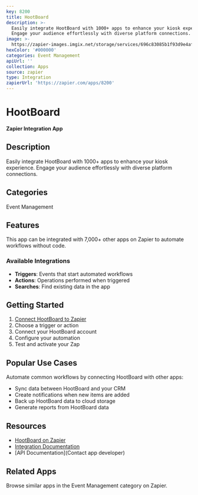 ```yaml
---
key: 8200
title: HootBoard
description: >-
  Easily integrate HootBoard with 1000+ apps to enhance your kiosk experience.
  Engage your audience effortlessly with diverse platform connections.
image: >-
  https://zapier-images.imgix.net/storage/services/696c83085b1f93d9e4afaf2e7524878a.png?auto=format%2Ccompress&ixlib=python-3.0.0&q=50
hexColor: '#000000'
categories: Event Management
apiUrl: ''
collection: Apps
source: zapier
type: Integration
zapierUrl: 'https://zapier.com/apps/8200'
---
```

# HootBoard

**Zapier Integration App**

## Description

Easily integrate HootBoard with 1000+ apps to enhance your kiosk experience. Engage your audience effortlessly with diverse platform connections.

## Categories

Event Management

## Features

This app can be integrated with 7,000+ other apps on Zapier to automate workflows without code.

### Available Integrations

- **Triggers**: Events that start automated workflows
- **Actions**: Operations performed when triggered
- **Searches**: Find existing data in the app

## Getting Started

1. [Connect HootBoard to Zapier](https://zapier.com/apps/8200)
2. Choose a trigger or action
3. Connect your HootBoard account
4. Configure your automation
5. Test and activate your Zap

## Popular Use Cases

Automate common workflows by connecting HootBoard with other apps:

- Sync data between HootBoard and your CRM
- Create notifications when new items are added
- Back up HootBoard data to cloud storage
- Generate reports from HootBoard data

## Resources

- [HootBoard on Zapier](https://zapier.com/apps/8200)
- [Integration Documentation](https://zapier.com/apps/8200/integrations)
- [API Documentation](Contact app developer)

## Related Apps

Browse similar apps in the Event Management category on Zapier.
